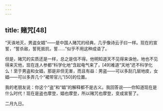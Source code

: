 ```yaml
---
---
---
```

title: 赌咒[48]
---




“天诛地灭，男盗女娼”——是中国人赌咒的经典，几乎像诗云子曰一样。现在的宣誓，“誓杀敌，誓死抵抗，誓……”似乎不用这种成语了。

但是，赌咒的实质还是一样，总之是信不得。他明知道天不见得来诛他，地也不见得来灭他，现在连人参都“科学化地”含起电气来了，[49]难道“天地”还不科学化么！至于男盗和女娼，那是非但无害，而且有益：男盗——可以多刮几层地皮，女娼——可以多弄几个“裙带官儿”[50]的位置。

我的老朋友说：你这个“盗”和“娼”的解释都不是古义。我回答说——你知道现在是什么时代！现在是盗也摩登，娼也摩登，所以赌咒也摩登，变成宣誓了。

二月九日。